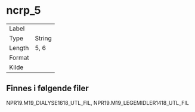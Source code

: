 
# ncrp_5

| | |
|----|----|
| Label    |  |
| Type     | String |
| Length   | 5, 6    |
| Format   |  |
| Kilde    |   |

## Finnes i følgende filer

NPR19.M19_DIALYSE1618_UTL_FIL, NPR19.M19_LEGEMIDLER1418_UTL_FIL

